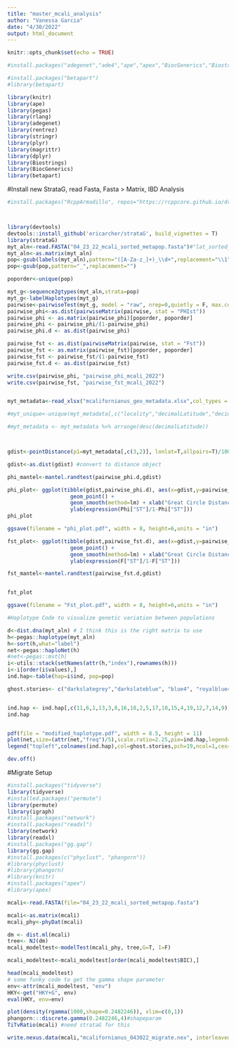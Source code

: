 ```yaml
---
title: "master_mcali_analysis"
author: "Vanessa Garcia"
date: "4/30/2022"
output: html_document
---
```


```r
knitr::opts_chunk$set(echo = TRUE)
```

```r
#install.packages("adegenet","ade4","ape","apex","BiocGenerics","Biostrings","devtools","dplyr","forcats","ggplot2","gplots","iRanges","knitr","magrittr","mapdata","maps","maptools","markdown","pegas","perm","permute","phangorn","phyclust","plotly","plyr","purrr","raster","readr","readxl","rentrez","rlang","S4vectors","sp","stringr","tible","tidyr","tidyverse","usethis","utf8","Xvector")
```

```r
#install.packages("betapart")
#library(betapart)
```


```r
library(knitr)
library(ape)
library(pegas)
library(rlang)
library(adegenet)
library(rentrez)
library(stringr)
library(plyr)
library(magrittr)
library(dplyr)
library(Biostrings)
library(BiocGenerics)
library(betapart)
```


#Install new StrataG, read Fasta, Fasta > Matrix, IBD Analysis
```r
#install.packages("RcppArmadillo", repos="https://rcppcore.github.io/drat")



library(devtools)
devtools::install_github('ericarcher/strataG', build_vignettes = T)
library(strataG)
myt_aln<-read.FASTA("04_23_22_mcali_sorted_metapop.fasta")#"lat_sorted_seqs.fasta"
myt_aln<-as.matrix(myt_aln)
pop<-gsub(labels(myt_aln),pattern="([A-Za-z_]+)_\\d+",replacement="\\1")
pop<-gsub(pop,pattern="_",replacement="")

poporder<-unique(pop)

myt_g<-sequence2gtypes(myt_aln,strata=pop)
myt_g<-labelHaplotypes(myt_g)
pairwise<-pairwiseTest(myt_g, model = "raw", nrep=0,quietly = F, max.cores=4)
pairwise_phi<-as.dist(pairwiseMatrix(pairwise, stat = "PHIst"))
pairwise_phi <- as.matrix(pairwise_phi)[poporder, poporder]
pairwise_phi <- pairwise_phi/(1-pairwise_phi)
pairwise_phi.d <- as.dist(pairwise_phi)

pairwise_fst <- as.dist(pairwiseMatrix(pairwise, stat = "Fst"))
pairwise_fst <- as.matrix(pairwise_fst)[poporder, poporder]
pairwise_fst <- pairwise_fst/(1-pairwise_fst)
pairwise_fst.d <- as.dist(pairwise_fst)

write.csv(pairwise_phi, "pairwise_phi_mcali_2022")
write.csv(pairwise_fst, "pairwise_fst_mcali_2022")


myt_metadata<-read_xlsx("mcalifornianus_geo_metadata.xlsx",col_types = c("text","numeric","numeric"))#"myt_metadata_updated_gis.xlsx"

#myt_unique<-unique(myt_metadata[,c("locality","decimalLatitude","decimalLongitude")]) #pull out just locality and lat/longs, and get unique values

#myt_metadata <- myt_metadata %>% arrange(desc(decimalLatitude))



gdist<-pointDistance(p1=myt_metadata[,c(3,2)], lonlat=T,allpairs=T)/1000 #measure great circle distance between points in kilometers

gdist<-as.dist(gdist) #convert to distance object

phi_mantel<-mantel.randtest(pairwise_phi.d,gdist)

phi_plot<- ggplot(tibble(gdist,pairwise_phi.d), aes(x=gdist,y=pairwise_phi.d)) + 
                    geom_point() + 
                    geom_smooth(method=lm) + xlab("Great Circle Distance(km)") +
                    ylab(expression(Phi["ST"]/1-Phi["ST"]))
phi_plot

ggsave(filename = "phi_plot.pdf", width = 8, height=6,units = "in")

fst_plot<- ggplot(tibble(gdist,pairwise_fst.d), aes(x=gdist,y=pairwise_fst.d)) + 
                    geom_point() + 
                    geom_smooth(method=lm) + xlab("Great Circle Distance(km)") +
                    ylab(expression(F["ST"]/1-F["ST"]))

fst_mantel<-mantel.randtest(pairwise_fst.d,gdist)


fst_plot

ggsave(filename = "Fst_plot.pdf", width = 8, height=6,units = "in")

```



```r
#Haplotype Code to visualize genetic variation between populations

d<-dist.dna(myt_aln) # I think this is the right matrix to use
h<-pegas::haplotype(myt_aln)
h<-sort(h,what="label")
net<-pegas::haploNet(h)
#net<-pegas::mst(h)
i<-utils::stack(setNames(attr(h,"index"),rownames(h)))
i<-i[order(i$values),]
ind.hap<-table(hap=i$ind, pop=pop)

ghost.stories<- c("darkslategrey","darkslateblue", "blue4", "royalblue4", "deepskyblue", "royalblue1", "skyblue4","mediumseagreen","darkslateblue","firebrick","coral","darkorange3","darkorange","gold2","gold","yellow1","moccasin","lightskyblue1","lightcyan1")


ind.hap <- ind.hap[,c(11,6,1,13,3,8,16,18,2,5,17,10,15,4,19,12,7,14,9)]
ind.hap


pdf(file = "modified_haplotype.pdf", width = 8.5, height = 11)
plot(net,size=(attr(net,"freq")/5),scale.ratio=2.25,pie=ind.hap,legend=F,labels=F,threshold=0,show.mutation=2,bg=ghost.stories,pch=19,ncol=1,cex=0.85)
legend("topleft",colnames(ind.hap),col=ghost.stories,pch=19,ncol=1,cex=0.85)

dev.off()

```
#Migrate Setup

```r
#install.packages("tidyverse")
library(tidyverse)
#installed.packages("permute")
library(permute)
library(igraph)
#install.packages("network")
#install.packages("readxl")
library(network)
library(readxl)
#install.packages("gg.gap")
library(gg.gap)
#install.packages(c("phyclust", "phangorn"))
#library(phyclust)
#library(phangorn)
#library(knitr)
#install.packages("apex")
#library(apex)
```


```r
mcali<-read.FASTA(file="04_23_22_mcali_sorted_metapop.fasta")

mcali<-as.matrix(mcali)
mcali_phy<-phyDat(mcali)

dm <- dist.ml(mcali) 
tree<- NJ(dm)
mcali_modeltest<-modelTest(mcali_phy, tree,G=T, I=F)

mcali_modeltest<-mcali_modeltest[order(mcali_modeltest$BIC),]

head(mcali_modeltest)
# some funky code to get the gamma shape parameter
env<-attr(mcali_modeltest, "env")
HKY<-get("HKY+G", env)
eval(HKY, env=env)

plot(density(rgamma(1000,shape=0.2482246)), xlim=c(0,1))
phangorn:::discrete.gamma(0.2482246,4)#shapeparam
TiTvRatio(mcali) #need strataG for this

write.nexus.data(mcali,"mcalifornianus_043022_migrate.nex", interleaved=F,missing="N")
```

